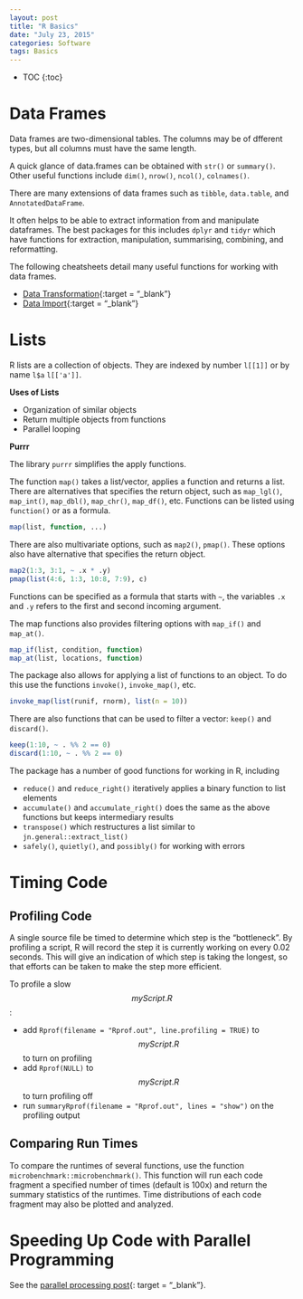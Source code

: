 ```yaml
---
layout: post
title: "R Basics"
date: "July 23, 2015"
categories: Software
tags: Basics
---
```


* TOC
{:toc}


# Data Frames
Data frames are two-dimensional tables. The columns may be of dfferent types, but all columns must have the same length. 

A quick glance of data.frames can be obtained with `str()` or `summary()`. Other useful functions include `dim()`, `nrow()`, `ncol()`, `colnames()`.

There are many extensions of data frames such as `tibble`, `data.table`, and `AnnotatedDataFrame`.

It often helps to be able to extract information from and manipulate dataframes. The best packages for this includes `dplyr` and `tidyr` which have functions for extraction, manipulation, summarising, combining, and reformatting. 

The following cheatsheets detail many useful functions for working with data frames. 

* [Data Transformation][dplyr]{:target = "_blank"}
* [Data Import][tidyr]{:target = "_blank"}

# Lists
R lists are a collection of objects. They are indexed by number `l[[1]]` or by name `l$a` `l[['a']]`. 

**Uses of Lists**

* Organization of similar objects
* Return multiple objects from functions
* Parallel looping 

**Purrr**

The library `purrr` simplifies the apply functions. 

The function `map()` takes a list/vector, applies a function and returns a list. There are alternatives that specifies the return object, such as `map_lgl()`, `map_int()`, `map_dbl()`, `map_chr()`, `map_df()`, etc. Functions can be listed using `function()` or as a formula. 

```r
map(list, function, ...)
```
There are also multivariate options, such as `map2()`, `pmap()`. These options also have alternative that specifies the return object.

```r
map2(1:3, 3:1, ~ .x * .y)
pmap(list(4:6, 1:3, 10:8, 7:9), c)
```
Functions can be specified as a formula that starts with `~`, the variables `.x` and `.y` refers to the first and second incoming argument. 

The map functions also provides filtering options with `map_if()` and `map_at()`.

```r
map_if(list, condition, function)
map_at(list, locations, function)
```
The package also allows for applying a list of functions to an object. To do this use the functions `invoke()`, `invoke_map()`, etc.

```r
invoke_map(list(runif, rnorm), list(n = 10))
```
There are also functions that can be used to filter a vector: `keep()` and `discard()`.

```r
keep(1:10, ~ . %% 2 == 0)
discard(1:10, ~ . %% 2 == 0)
```

The package has a number of good functions for working in R, including

* `reduce()` and `reduce_right()` iteratively applies a binary function to list elements
* `accumulate()` and `accumulate_right()` does the same as the above functions but keeps intermediary results
* `transpose()` which restructures a list similar to `jn.general::extract_list()` 
* `safely()`, `quietly()`, and `possibly()` for working with errors

# Timing Code

## Profiling Code
A single source file be timed to determine which step is the "bottleneck". By profiling a script, R will record the step it is currently working on every 0.02 seconds. This will give an indication of which step is taking the longest, so that efforts can be taken to make the step more efficient.

To profile a slow $$myScript.R$$:

* add `Rprof(filename = "Rprof.out", line.profiling = TRUE)` to $$myScript.R$$ to turn on profiling
* add `Rprof(NULL)` to $$myScript.R$$ to turn profiling off
* run `summaryRprof(filename = "Rprof.out", lines = "show")` on the profiling output

## Comparing Run Times
To compare the runtimes of several functions, use the function `microbenchmark::microbenchmark()`. This function will run each code fragment a specified number of times (default is 100x) and return the summary statistics of the runtimes. Time distributions of each code fragment may also be plotted and analyzed.

# Speeding Up Code with Parallel Programming
See the [parallel processing post][parallel_processing_post]{: target = "_blank"}.



[dplyr]: https://github.com/rstudio/cheatsheets/raw/master/source/pdfs/data-transformation-cheatsheet.pdf
[tidyr]: https://github.com/rstudio/cheatsheets/raw/master/source/pdfs/data-import-cheatsheet.pdf
[parallel_processing_post]: http://jennguyen1.github.io/nhuyhoa/software/Parallel-Processing.html



